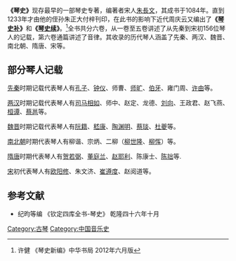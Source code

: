 '''《琴史》'''现存最早的一部琴史专著，编著者宋人[[朱長文|朱長文]]，其成书于1084年。直到1233年才由他的侄孙朱正大付梓刊印，在此书的影响下近代周庆云又编出了'''《[[琴史补|琴史补]]》'''和'''《[[琴史续|琴史续]]》'''。<ref>许健 《琴史新编》中华书局 2012年六月版</ref>全书共分六卷，从一卷至五卷讲述了从先秦到宋初156位琴人的记载，第六卷通篇讲述了音律。其收录的历代琴人涵盖了先秦、两汉、魏晋、南北朝、隋唐、宋等。

==部分琴人记载==
[[先秦|先秦]]时期记载代表琴人有[[孔子|孔子]]、[[钟仪|钟仪]]、师曹、[[师旷|师旷]]、[[伯牙|伯牙]]、雍门周、[[许由|许由]]等。

[[两汉|两汉]]时期记载代表琴人有[[司马相如|司马相如]]、师中、赵定、龙德、[[刘向|刘向]]、王政君、赵飞燕、[[桓谭|桓谭]]、[[蔡邕|蔡邕]]等。

[[魏晋|魏晋]]时期记载代表琴人有[[阮籍|阮籍]]、[[嵇康|嵇康]]、[[陶渊明|陶渊明]]、[[蔡琰|蔡琰]]、[[杜夔|杜夔]]等。

[[南北朝|南北朝]]时期代表琴人有柳谐、宗炳、二柳（[[柳世隆|柳世隆]]、[[柳恽|柳恽]]）等。

[[隋唐|隋唐]]时期代表琴人有[[贺若弼|贺若弼]]、[[董庭兰|董庭兰]]、[[赵耶利|赵耶利]]、陈康士、[[陈拙|陈拙]]等.

[[宋|宋]]初代表琴人有[[欧阳修|欧阳修]]、朱文济、[[崔遵度|崔遵度]]、赵阅道等。

==参考文献==
{{wikisource|琴史}}
* 纪昀等编 《钦定四库全书-琴史》 乾隆四十六年十月
{{reflist}}
{{music-stub}}

[[Category:古琴|Category:古琴]]
[[Category:中国音乐史|Category:中国音乐史]]